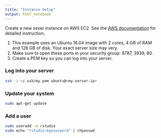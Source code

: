 ```yaml
---
title: "Instance Setup"
output: html_notebook
---
```


Create a new sever instance on AWS EC2. See the [AWS documentation](https://docs.aws.amazon.com/AWSEC2/latest/WindowsGuide/EC2_GetStarted.html) for detailed instruction.

1. This example uses an Ubuntu 16.04 image with 2 cores, 4 GB of RAM and 128 GB of disk. Your exact server size may very. 
2. Make sure to open these ports in your security group: 8787, 3939, 80.
3. Create a PEM key so you can log into your server.

### Log into your server

```bash
ssh -i ~/.ssh/my.pem ubuntu@<my-server-ip>
```

### Update your system

```bash
sudo apt-get update
```

### Add a user

```bash
sudo useradd -m rstudio
sudo echo "rstudio:mypassword" | chpasswd
```

